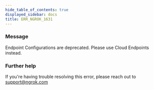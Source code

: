 ```yaml
---
hide_table_of_contents: true
displayed_sidebar: docs
title: ERR_NGROK_1631
---
```




### Message

Endpoint Configurations are deprecated. Please use Cloud Endpoints instead.

<ErrorDetails error="err_ngrok_1631" />

### Further help

If you're having trouble resolving this error, please reach out to [support@ngrok.com](mailto:support@ngrok.com?subject=Help%20with%20ERR_NGROK_1631)
